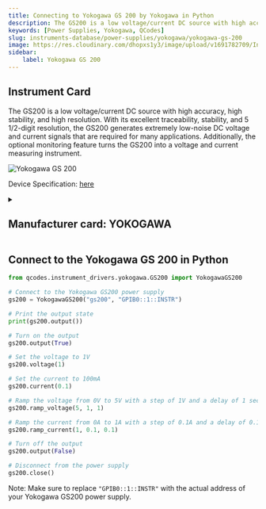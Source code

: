 ```yaml
---
title: Connecting to Yokogawa GS 200 by Yokogawa in Python
description: The GS200 is a low voltage/current DC source with high accuracy, high stability, and high resolution. With its excellent traceability, stability, and 5 1/2-digit resolution, the GS200 generates extremely low-noise DC voltage and current signals that are required for many applications. Additionally, the optional monitoring feature turns the GS200 into a voltage and current measuring instrument.
keywords: [Power Supplies, Yokogawa, QCodes] 
slug: instruments-database/power-supplies/yokogawa/yokogawa-gs-200 
image: https://res.cloudinary.com/dhopxs1y3/image/upload/v1691782709/Instruments/Power%20Supplies/Yokogawa-GS-200/Yokogawa-GS-200.jpg
sidebar:
    label: Yokogawa GS 200 
---
```



## Instrument Card

The GS200 is a low voltage/current DC source with high accuracy, high stability, and high resolution. With its excellent traceability, stability, and 5 1/2-digit resolution, the GS200 generates extremely low-noise DC voltage and current signals that are required for many applications. Additionally, the optional monitoring feature turns the GS200 into a voltage and current measuring instrument.

![Yokogawa GS 200](https://res.cloudinary.com/dhopxs1y3/image/upload/v1691782709/Instruments/Power%20Supplies/Yokogawa-GS-200/Yokogawa-GS-200.jpg)

Device Specification: [here](https://cdn.tmi.yokogawa.com/1/7543/files/BUGS200-01EN.pdf)

<details style={{ marginTop: "15px"}}>
<summary><h2 style={{display:'inline'}}>Manufacturer card: YOKOGAWA</h2></summary>

![YOKOGAWA](https://res.cloudinary.com/dhopxs1y3/image/upload/v1692806180/Instruments/Vendor%20Logos/Yokogawa.png)

Yokogawa is a leading provider of Industrial Automation and Test and Measurement solutions. Combining superior technology with engineering services, project management, and maintenance, Yokogawa delivers field proven operational efficiency, safety, quality, and reliability.

- Headquarters: Japan
- Yearly Revenue (millions, USD): 318
- Vendor Website: [here](https://www.yokogawa.com/)

</details>


<FeaturedInstrumentVideo category="POWER_SUPPLIES" />

## Connect to the Yokogawa GS 200 in Python





<Tabs>

<SectionsCard category="POWER_SUPPLIES" manufacturer="Yokogawa"></SectionsCard>

<TabItem value="QCodes" label="QCodes">

```python
from qcodes.instrument_drivers.yokogawa.GS200 import YokogawaGS200

# Connect to the Yokogawa GS200 power supply
gs200 = YokogawaGS200("gs200", "GPIB0::1::INSTR")

# Print the output state
print(gs200.output())

# Turn on the output
gs200.output(True)

# Set the voltage to 1V
gs200.voltage(1)

# Set the current to 100mA
gs200.current(0.1)

# Ramp the voltage from 0V to 5V with a step of 1V and a delay of 1 second
gs200.ramp_voltage(5, 1, 1)

# Ramp the current from 0A to 1A with a step of 0.1A and a delay of 0.1 seconds
gs200.ramp_current(1, 0.1, 0.1)

# Turn off the output
gs200.output(False)

# Disconnect from the power supply
gs200.close()
```
Note: Make sure to replace `"GPIB0::1::INSTR"` with the actual address of your Yokogawa GS200 power supply.

</TabItem>
</Tabs>